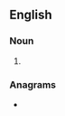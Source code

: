 ==English==

===Noun===
{{head|en|noun form}}

# {{plural of|miasm|lang=en}}

===Anagrams===
* {{anagrams|en|a=aimmss|Sammis}}